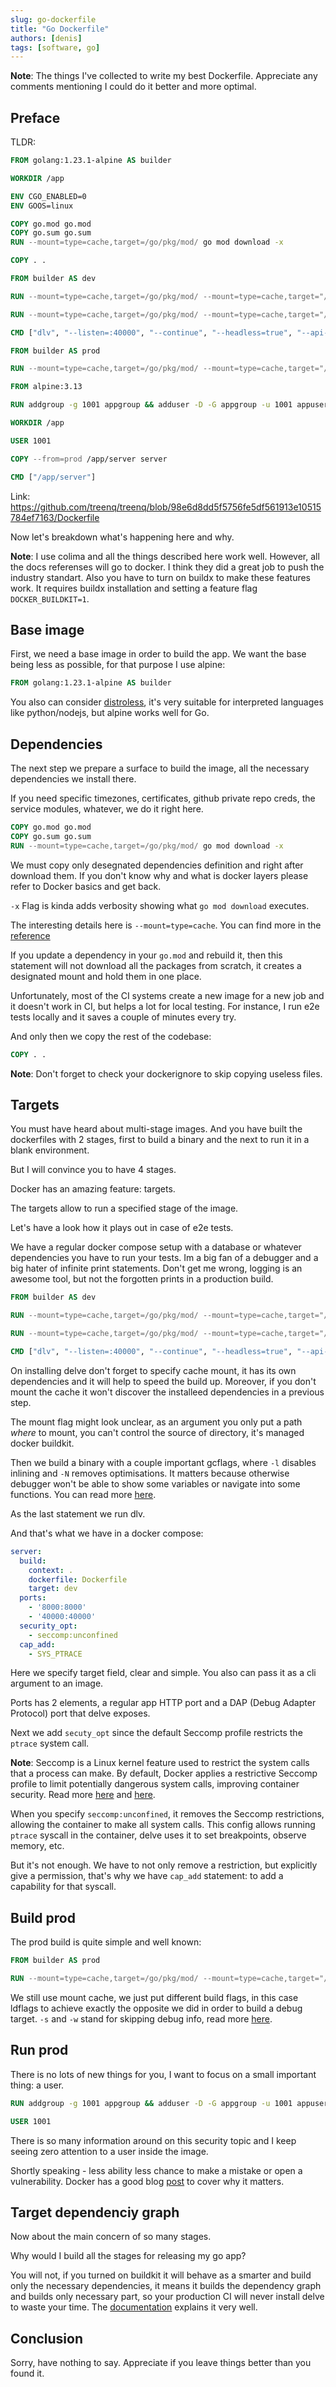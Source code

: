 ```yaml
---
slug: go-dockerfile
title: "Go Dockerfile"
authors: [denis]
tags: [software, go]
---
```


__Note__: The things I've collected to write my best Dockerfile. Appreciate any comments mentioning I could do it better and more optimal.

<!--truncate-->

## Preface

TLDR:

```dockerfile
FROM golang:1.23.1-alpine AS builder

WORKDIR /app

ENV CGO_ENABLED=0 
ENV GOOS=linux

COPY go.mod go.mod
COPY go.sum go.sum
RUN --mount=type=cache,target=/go/pkg/mod/ go mod download -x

COPY . .

FROM builder AS dev

RUN --mount=type=cache,target=/go/pkg/mod/ --mount=type=cache,target="/root/.cache/go-build" go install github.com/go-delve/delve/cmd/dlv@v1.23.0

RUN --mount=type=cache,target=/go/pkg/mod/ --mount=type=cache,target="/root/.cache/go-build" go build -gcflags=all="-N -l" -o server ./cmd/server

CMD ["dlv", "--listen=:40000", "--continue", "--headless=true", "--api-version=2", "--accept-multiclient", "exec", "server"]

FROM builder AS prod

RUN --mount=type=cache,target=/go/pkg/mod/ --mount=type=cache,target="/root/.cache/go-build" go build -ldflags "-s -w" -o server ./cmd/server

FROM alpine:3.13

RUN addgroup -g 1001 appgroup && adduser -D -G appgroup -u 1001 appuser

WORKDIR /app

USER 1001

COPY --from=prod /app/server server

CMD ["/app/server"]
```

Link: <https://github.com/treenq/treenq/blob/98e6d8dd5f5756fe5df561913e10515784ef7163/Dockerfile>

Now let's breakdown what's happening here and why.

__Note__: I use colima and all the things described here work well. However, all the docs referenses will go to docker. I think they did a great job to push the industry standart. Also you have to turn on buildx to make these features work. It requires buildx installation and setting a feature flag `DOCKER_BUILDKIT=1`.

## Base image

First, we need a base image in order to build the app. We want the base being less as possible, for that purpose I use alpine:

```dockerfile
FROM golang:1.23.1-alpine AS builder
```

You also can consider [distroless](https://github.com/GoogleContainerTools/distroless), it's very suitable for interpreted languages like python/nodejs, but alpine works well for Go.

## Dependencies

The next step we prepare a surface to build the image, all the necessary dependencies we install there.

If you need specific timezones, certificates, github private repo creds, the service modules, whatever, we do it right here.

```dockerfile
COPY go.mod go.mod
COPY go.sum go.sum
RUN --mount=type=cache,target=/go/pkg/mod/ go mod download -x
```

We must copy only desegnated dependencies definition and right after download them.
If you don't know why and what is docker layers please refer to Docker basics and get back.

`-x` Flag is kinda adds verbosity showing what `go mod download` executes.

The interesting details here is `--mount=type=cache`.
You can find more in the [reference](https://docs.docker.com/reference/dockerfile/#run---mounttypecache)

If you update a dependency in your `go.mod` and rebuild it, then this statement will not download all the packages from scratch, it creates a designated mount and hold them in one place.

Unfortunately, most of the CI systems create a new image for a new job and it doesn't work in CI, but helps a lot for local testing. For instance, I run e2e tests locally and it saves a couple of minutes every try.

And only then we copy the rest of the codebase:

```dockerfile
COPY . .
```

__Note__: Don't forget to check your dockerignore to skip copying useless files.

## Targets

You must have heard about multi-stage images.
And you have built the dockerfiles with 2 stages, first to build a binary and the next to run it in a blank environment.

But I will convince you to have 4 stages.

Docker has an amazing feature: targets.

The targets allow to run a specified stage of the image.

Let's have a look how it plays out in case of e2e tests.

We have a regular docker compose setup with a database or whatever dependencies you have to run your tests.
Im a big fan of a debugger and a big hater of infinite print statements. Don't get me wrong, logging is an awesome tool, but not the forgotten prints in a production build.

```dockerfile
FROM builder AS dev

RUN --mount=type=cache,target=/go/pkg/mod/ --mount=type=cache,target="/root/.cache/go-build" go install github.com/go-delve/delve/cmd/dlv@v1.23.0

RUN --mount=type=cache,target=/go/pkg/mod/ --mount=type=cache,target="/root/.cache/go-build" go build -gcflags=all="-N -l" -o server ./cmd/server

CMD ["dlv", "--listen=:40000", "--continue", "--headless=true", "--api-version=2", "--accept-multiclient", "exec", "server"]
```

On installing delve don't forget to specify cache mount, it has its own dependencies and it will help to speed the build up.
Moreover, if you don't mount the cache it won't discover the installeed dependencies in a previous step.

The mount flag might look unclear, as an argument you only put a path _where_ to mount, you can't control the source of directory, it's managed docker buildkit.

Then we build a binary with a couple important gcflags, where `-l` disables inlining and `-N` removes optimisations. It matters because otherwise debugger won't be able to show some variables or navigate into some functions.
You can read more [here](https://pkg.go.dev/cmd/compile).

As the last statement we run dlv.

And that's what we have in a docker compose:

```yaml
server:
  build:
    context: .
    dockerfile: Dockerfile
    target: dev
  ports:
    - '8000:8000'
    - '40000:40000'
  security_opt:
    - seccomp:unconfined
  cap_add:
    - SYS_PTRACE
```

Here we specify target field, clear and simple. You also can pass it as a cli argument to an image.

Ports has 2 elements, a regular app HTTP port and a DAP (Debug Adapter Protocol) port that delve exposes.

Next we add `secuty_opt` since the default Seccomp profile restricts the `ptrace` system call.

__Note__: Seccomp is a Linux kernel feature used to restrict the system calls that a process can make. By default, Docker applies a restrictive Seccomp profile to limit potentially dangerous system calls, improving container security. Read more [here](https://docs.docker.com/engine/security/seccomp/) and [here](https://docs.docker.com/engine/containers/run/).

When you specify `seccomp:unconfined`, it removes the Seccomp restrictions, allowing the container to make all system calls. This config allows running `ptrace` syscall in the container, delve uses it to set breakpoints, observe memory, etc.

But it's not enough. We have to not only remove a restriction, but explicitly give a permission, that's why we have `cap_add` statement: to add a capability for that syscall.

## Build prod

The prod build is quite simple and well known:

```dockerfile
FROM builder AS prod

RUN --mount=type=cache,target=/go/pkg/mod/ --mount=type=cache,target="/root/.cache/go-build" go build -ldflags "-s -w" -o server ./cmd/server
```

We still use mount cache, we just put different build flags, in this case ldflags to achieve exactly the opposite we did in order to build a debug target.
`-s` and `-w` stand for skipping debug info, read more [here](https://pkg.go.dev/cmd/link).

## Run prod

There is no lots of new things for you, I want to focus on a small important thing: a user.

```dockerfile
RUN addgroup -g 1001 appgroup && adduser -D -G appgroup -u 1001 appuser

USER 1001
```

There is so many information around on this security topic and I keep seeing zero attention to a user inside the image.

Shortly speaking - less ability less chance to make a mistake or open a vulnerability. Docker has a good blog [post](https://www.docker.com/blog/understanding-the-docker-user-instruction/) to cover why it matters.

## Target dependenciy graph

Now about the main concern of so many stages.

Why would I build all the stages for releasing my go app?

You will not, if you turned on buildkit it will behave as a smarter and build only the necessary dependencies, it means it builds the dependency graph and builds only necessary part, so your production CI will never install delve to waste your time.
The [documentation](https://docs.docker.com/build/building/multi-stage/#differences-between-legacy-builder-and-buildkit) explains it very well.

## Conclusion

Sorry, have nothing to say. Appreciate if you leave things better than you found it.
